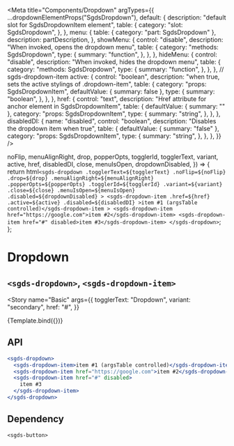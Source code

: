 
<Meta
  title="Components/Dropdown"
  argTypes={{
    ...dropdownElementProps("SgdsDropdown"),
    default: {
      description: "default slot for SgdsDropdownItem element",
      table: {
        category: "slot: SgdsDropdown",
      },
    },
    menu: {
      table: { category: "part: SgdsDropdown" },
      description: partDescription,
    },
    showMenu: {
      control: "disable",
      description: "When invoked, opens the dropdown menu",
      table: {
        category: "methods: SgdsDropdown",
        type: {
          summary: "function",
        },
      },
    },
    hideMenu: {
      control: "disable",
      description: "When invoked, hides the dropdown menu",
      table: {
        category: "methods: SgdsDropdown",
        type: {
          summary: "function",
        },
      },
    },
    // sgds-dropdown-item
    active: {
      control: "boolean",
      description: "when true, sets the active stylings of .dropdown-item",
      table: {
        category: "props: SgdsDropdownItem",
        defaultValue: { summary: false },
        type: {
          summary: "boolean",
        },
      },
    },
    href: {
      control: "text",
      description: "Href attribute for anchor element in SgdsDropdownItem",
      table: {
        defaultValue: { summary: "" },
        category: "props: SgdsDropdownItem",
        type: {
          summary: "string",
        },
      },
    },
    disabledDI: {
      name: "disabled",
      control: "boolean",
      description: "Disables the dropdown item when true",
      table: {
        defaultValue: { summary: "false" },
        category: "props: SgdsDropdownItem",
        type: {
          summary: "string",
        },
      },
    },
  }}
/>

  noFlip,
  menuAlignRight,
  drop,
  popperOpts,
  togglerId,
  togglerText,
  variant,
  active,
  href,
  disabledDI,
  close,
  menuIsOpen,
  dropdownDisabled,
}) => {
  return html`
    <sgds-dropdown
      .togglerText=${togglerText}
      .noFlip=${noFlip}
      .drop=${drop}
      .menuAlignRight=${menuAlignRight}
      .popperOpts=${popperOpts}
      .togglerId=${togglerId}
      .variant=${variant}
      .close=${close}
      .menuIsOpen=${menuIsOpen}
      .disabled=${dropdownDisabled}
    >
      <sgds-dropdown-item
        .href=${href}
        .active=${active}
        .disabled=${disabledDI}
        >item #1 (argsTable controlled)</sgds-dropdown-item
      >
      <sgds-dropdown-item href="https://google.com">item #2</sgds-dropdown-item>
      <sgds-dropdown-item href="#" disabled>item #3</sgds-dropdown-item>
    </sgds-dropdown>
  `;
};

# Dropdown

## `<sgds-dropdown>`, `<sgds-dropdown-item>`

<Story
  name="Basic"
  args={{
    togglerText: "Dropdown",
    variant: "secondary",
    href: "#",
  }}
>
  {Template.bind({})}
</Story>

## API

<ArgsTable story="Basic" />

```jsx
<sgds-dropdown>
  <sgds-dropdown-item>item #1 (argsTable controlled)</sgds-dropdown-item>
  <sgds-dropdown-item href="https://google.com">item #2</sgds-dropdown-item>
  <sgds-dropdown-item href="#" disabled>
    item #3
  </sgds-dropdown-item>
</sgds-dropdown>
``` 

## Dependency

`<sgds-button>`
